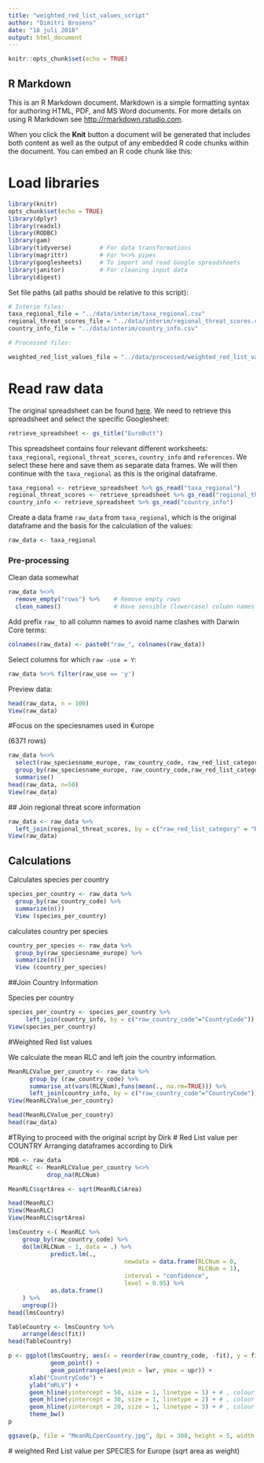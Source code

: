 ```yaml
---
title: "weighted_red_list_values_script"
author: "Dimitri Brosens"
date: "18 juli 2018"
output: html_document
---
```



```r
knitr::opts_chunk$set(echo = TRUE)
```

## R Markdown

This is an R Markdown document. Markdown is a simple formatting syntax for authoring HTML, PDF, and MS Word documents. For more details on using R Markdown see <http://rmarkdown.rstudio.com>.

When you click the **Knit** button a document will be generated that includes both content as well as the output of any embedded R code chunks within the document. You can embed an R code chunk like this:

# Load libraries

```r
library(knitr)
opts_chunk$set(echo = TRUE)
library(dplyr)
library(readxl)
library(RODBC)
library(gam)
library(tidyverse)        # For data transformations
library(magrittr)         # For %<>% pipes
library(googlesheets)     # To import and read Google spreadsheets 
library(janitor)          # For cleaning input data
library(digest)
```


Set file paths (all paths should be relative to this script):

```r
# Interim files:
taxa_regional_file = "../data/interim/taxa_regional.csv"
regional_threat_scores_file = "../data/interim/regional_threat_scores.csv"
country_info_file = "../data/interim/country_info.csv"

# Processed files:

weighted_red_list_values_file = "../data/processed/weighted_red_list_values.csv"

```

# Read raw data

The original spreadsheet can be found [here](https://docs.google.com/spreadsheets/d/1RvxpOYf2ZrTu9nsTLumoi-G-GGhh6_lV37TNtPiVES4/edit?ts=5b1f937f#gid=1323544344). We need to retrieve this spreadsheet and select the specific Googlesheet:

```r
retrieve_spreadsheet <- gs_title("EuroButt")
```

This spreadsheet contains four relevant different worksheets: `taxa_regional`, `regional_threat_scores`, `country_info` and `references`. We select these here and save them as separate data frames. We will then continue with the `taxa_regional` as this is the original dataframe.

```r
taxa_regional <- retrieve_spreadsheet %>% gs_read("taxa_regional") 
regional_threat_scores <- retrieve_spreadsheet %>% gs_read("regional_threat_scores")
country_info <- retrieve_spreadsheet %>% gs_read("country_info")

```

Create a data frame `raw_data` from `taxa_regional`, which is the original dataframe and the basis for the calculation of the values:

```r
raw_data <- taxa_regional
```

### Pre-processing

Clean data somewhat

```r
raw_data %<>%
  remove_empty("rows") %>%    # Remove empty rows
  clean_names()               # Have sensible (lowercase) column names
```

Add prefix `raw_` to all column names to avoid name clashes with Darwin Core terms:

```r
colnames(raw_data) <- paste0("raw_", colnames(raw_data))
```

Select columns for which `raw
-use = Y`:

```r
raw_data %<>% filter(raw_use == 'y') 
```

Preview data:

```r
head(raw_data, n = 100)
View(raw_data)
```

#Focus on the speciesnames used in €urope

(6371 rows)

```r
raw_data %<>%
  select(raw_speciesname_europe, raw_country_code, raw_red_list_category)%>%    
  group_by(raw_speciesname_europe, raw_country_code,raw_red_list_category, add = FALSE) %>%
  summarise()
head(raw_data, n=50)
View(raw_data)
```
 
 ## Join regional threat score  information

```r
raw_data <- raw_data %>% 
  left_join(regional_threat_scores, by = c("raw_red_list_category" = "RedListCategory","raw_country_code"="countryCode"))
View(raw_data)
```

## Calculations

Calculates species per country

```r
species_per_country <- raw_data %>%
  group_by(raw_country_code) %>%
  summarize(n())
  View (species_per_country)
```

calculates country per species

```r
country_per_species <- raw_data %>%
  group_by(raw_speciesname_europe) %>%
  summarize(n())
  View (country_per_species)
```



##Join Country Information

Species per country

```r
species_per_country <- species_per_country %>%
     left_join(country_info, by = c("raw_country_code"="CountryCode"))
View(species_per_country)

```

#Weighted Red list values

We calculate the mean RLC and left join the country information.

```r
MeanRLCValue_per_country <- raw_data %>%
      group_by (raw_country_code) %>%
      summarise_at(vars(RLCNum),funs(mean(., na.rm=TRUE))) %>%
      left_join(country_info, by = c("raw_country_code"="CountryCode"))
View(MeanRLCValue_per_country)

head(MeanRLCValue_per_country)
head(raw_data)
```

#TRying to proceed with the original script by Dirk
# Red List value per COUNTRY
Arranging dataframes according to Dirk

```r
MDB <- raw_data
MeanRLC <- MeanRLCValue_per_country %<>%
           drop_na(RLCNum)

MeanRLC$sqrtArea <- sqrt(MeanRLC$Area)

head(MeanRLC)
View(MeanRLC)
View(MeanRLC$sqrtArea)
```

```r
lmsCountry <-( MeanRLC %>%
	group_by(raw_country_code) %>%
	do(lm(RLCNum ~ 1, data = .) %>%
		 	predict.lm(., 
		 						 newdata = data.frame(RLCNum = 0,
		 						                      RLCNum = 1),
		 						 interval = "confidence",
		 						 level = 0.95) %>%
		 	as.data.frame()
	) %>%
	ungroup())
head(lmsCountry)

TableCountry <- lmsCountry %>% 
	arrange(desc(fit))
head(TableCountry)

```
```r
p <- ggplot(lmsCountry, aes(x = reorder(raw_country_code, -fit), y = fit)) + 
		 	geom_point() +
		 	geom_pointrange(aes(ymin = lwr, ymax = upr)) +
      xlab("CountryCode") +
      ylab("mRLV") + 
      geom_hline(yintercept = 50, size = 1, linetype = 1) + # , colour = "red"
      geom_hline(yintercept = 30, size = 1, linetype = 2) + # , colour = "orange"
      geom_hline(yintercept = 20, size = 1, linetype = 3) + # , colour = "yellow"
      theme_bw()
p

ggsave(p, file = "MeanRLCperCountry.jpg", dpi = 300, height = 5, width = 10)
```
 
 # weighted Red List value per SPECIES for Europe (sqrt area as weight)
